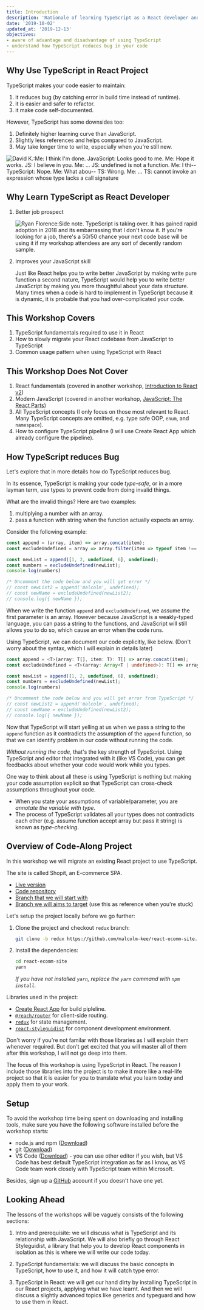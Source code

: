 ```yaml
---
title: Introduction
description: 'Rationale of learning TypeScript as a React developer and objectives of the workshop.'
date: '2019-10-02'
updated_at: '2019-12-13'
objectives:
- aware of advantage and disadvantage of using TypeScript
- understand how TypeScript reduces bug in your code
---
```


## Why Use TypeScript in React Project

TypeScript makes your code easier to maintain:

1. it reduces bug (by catching error in build time instead of runtime).
1. it is easier and safer to refactor.
1. it make code self-documented.

However, TypeScript has some downsides too:

1. Definitely higher learning curve than JavaScript.
1. Slightly less references and helps compared to JavaScript.
1. May take longer time to write, especially when you're still new.

![David K.:Me: I think I'm done. JavaScript: Looks good to me. Me: Hope it works. JS: I believe in you. Me: ... JS: undefined is not a function. Me: I thi-- TypeScript: Nope. Me: What abou-- TS: Wrong. Me: ... TS: cannot invoke an expression whose type lacks a call signature](david-k-piano-typescript-frustration.png)

## Why Learn TypeScript as React Developer

1. Better job prospect

    ![Ryan Florence:Side note. TypeScript is taking over. It has gained rapid adoption in 2018 and its embarrassing that I don't know it. If you're looking for a job, there's a 50/50 chance your next code base will be using it if my workshop attendees are any sort of decently random sample.](ryan-florence-typescript-comment.png)

1. Improves your JavaScript skill

    Just like React helps you to write better JavaScript by making write pure function a second nature, TypeScript would help you to write better JavaScript by making you more thoughtful about your data structure. Many times when a code is hard to implement in TypeScript because it is dynamic, it is probable that you had over-complicated your code.

## This Workshop Covers

1. TypeScript fundamentals required to use it in React
1. How to slowly migrate your React codebase from JavaScript to TypeScript
1. Common usage pattern when using TypeScript with React

## This Workshop Does Not Cover

1. React fundamentals (covered in another workshop, [Introduction to React v2](/intro-to-react-js-v2))
1. Modern JavaScript (covered in another workshop, [JavaScript: The React Parts](/js-the-react-parts))
1. All TypeScript concepts (I only focus on those most relevant to React. Many TypeScript concepts are omitted, e.g. type safe OOP, `enum`, and `namespace`).
1. How to configure TypeScript pipeline (I will use Create React App which already configure the pipeline).

## How TypeScript reduces Bug

Let's explore that in more details how do TypeScript reduces bug.

In its essence, TypeScript is making your code *type-safe*, or in a more layman term, use types to prevent code from doing invalid things.

What are the invalid things? Here are two examples:

1. multiplying a number with an array.
1. pass a function with string when the function actually expects an array.

Consider the following example:

```js live
const append = (array, item) => array.concat(item);
const excludeUndefined = array => array.filter(item => typeof item !== 'undefined');

const newList = append([1, 2, undefined, 6], undefined);
const numbers = excludeUndefined(newList);
console.log(numbers)

/* Uncomment the code below and you will get error */
// const newList2 = append('malcolm', undefined);
// const newName = excludeUndefined(newList2);
// console.log({ newName });
```

When we write the function `append` and `excludeUndefined`, we assume the first parameter is an array. However because JavaScript is a weakly-typed language, you can pass a string to the functions, and JavaScript will still allows you to do so, which cause an error when the code runs.

Using TypeScript, we can document our code explicitly, like below. (Don't worry about the syntax, which I will explain in details later)

```ts live
const append = <T>(array: T[], item: T): T[] => array.concat(item);
const excludeUndefined = <T>(array: Array<T | undefined>): T[] => array.filter(item => typeof item !== 'undefined');

const newList = append([1, 2, undefined, 6], undefined);
const numbers = excludeUndefined(newList);
console.log(numbers)

/* Uncomment the code below and you will get error from TypeScript */
// const newList2 = append('malcolm', undefined);
// const newName = excludeUndefined(newList2);
// console.log({ newName });
```

Now that TypeScript will start yelling at us when we pass a string to the `append` function as it contradicts the assumption of the `append` function, so that we can identify problem in our code without running the code.

<aside>

*Without running the code*, that's the key strength of TypeScript. Using TypeScript and editor that integrated with it (like VS Code), you can get feedbacks about whether your code would work while you types. 

</aside>

One way to think about all these is using TypeScript is nothing but making your code assumption explicit so that TypeScript can cross-check assumptions throughout your code.

- When you state your assumptions of variable/parameter, you are *annotate the variable with type*.
- The process of TypeScript validates all your types does not contradicts each other (e.g. assume function accept array but pass it string) is known as *type-checking*.

## Overview of Code-Along Project

In this workshop we will migrate an existing React project to use TypeScript.

The site is called Shopit, an E-commerce SPA.

- [Live version](https://shopit.space/)
- [Code repository](https://github.com/malcolm-kee/react-ecomm-site)
- [Branch that we will start with](https://github.com/malcolm-kee/react-ecomm-site/tree/redux)
- [Branch we will aims to target](https://github.com/malcolm-kee/react-ecomm-site/tree/master) (use this as reference when you're stuck)

<Exercise title="Project Setup">

Let's setup the project locally before we go further:

1. Clone the project and checkout `redux` branch:

   ```bash noWrapper
   git clone -b redux https://github.com/malcolm-kee/react-ecomm-site.git
   ```

2. Install the dependencies:

   ```bash noWrapper
   cd react-ecomm-site
   yarn
   ```

   _If you have not installed `yarn`, replace the `yarn` command with `npm install`._

</Exercise>

Libraries used in the project:

- [Create React App][create-react-app] for build pipleline.
- [`@reach/router`][reach-router] for client-side routing.
- [`redux`][redux] for state management.
- [`react-styleguidist`][react-styleguidist] for component development environment.

Don't worry if you're not familar with those libraries as I will explain them whenever required. But don't get excited that you will master all of them after this workshop, I will not go deep into them.

The focus of this workshop is using TypeScript in React. The reason I include those libraries into the project is to make it more like a real-life project so that it is easier for you to translate what you learn today and apply them to your work.

## Setup

To avoid the workshop time being spent on downloading and installing tools, make sure you have the following software installed before the workshop starts:

- node.js and npm ([Download](https://nodejs.org/en/download/))
- git ([Download](https://git-scm.com/downloads))
- VS Code ([Download](https://code.visualstudio.com/Download)) - you can use other editor if you wish, but VS Code has best default TypeScript integration as far as I know, as VS Code team work closely with TypeScript team within Microsoft.

Besides, sign up a [GitHub] account if you doesn't have one yet.

## Looking Ahead

The lessons of the workshops will be vaguely consists of the following sections:

1. Intro and prerequisite: we will discuss what is TypeScript and its relationship with JavaScript. We will also briefly go through React Styleguidist, a library that help you to develop React components in isolation as this is where we will write our code today.

1. TypeScript fundamentals: we will discuss the basic concepts in TypeScript, how to use it, and how it will catch type error.

1. TypeScript in React: we will get our hand dirty by installing TypeScript in our React projects, applying what we have learnt. And then we will discuss a slightly advanced topics like generics and typeguard and how to use them in React.

[create-react-app]: https://create-react-app.dev/
[reach-router]: https://reach.tech/router
[redux]: https://redux.js.org
[react-styleguidist]: https://github.com/styleguidist/react-styleguidist
[github]: https://github.com/